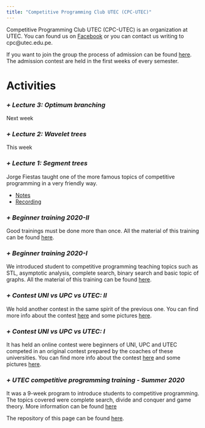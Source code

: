 ```yaml
---
title: "Competitive Programming Club UTEC (CPC-UTEC)"
---
```


Competitive Programming Club UTEC (CPC-UTEC) is an organization at UTEC. You can found us on [Facebook](https://www.facebook.com/CPC.UTEC/) or you can contact us writing to cpc@utec.edu.pe.

If you want to join the group the process of admission can be found [here](./images/organization/selection.jpg). The admission contest are held in the first weeks of every semester.

# Activities

### *+ Lecture 3: Optimum branching*
Next week 

### *+ Lecture 2: Wavelet trees*
This week

### *+ Lecture 1: Segment trees*
Jorge Fiestas taught one of the more famous topics of competitive programming in a very friendly way.

+ [Notes](./lectures/lecture-01/notes.pdf)
+ [Recording](https://utec.zoom.us/rec/share/JfY6zm83NJGgEPtfrgJfQnVLJMKWlxAhzREBrEdpVEWNIxEt270l7Ur8jKipVQPq.ie-slaUZtjVn1xIH?startTime=1604791504000)

### *+ Beginner training 2020-II*
Good trainings must be done more than once. All the material of this training can be found [here](https://github.com/CPC-UTEC/theory/tree/master/2020-II).

### *+ Beginner training 2020-I*
We introduced student to competitive programming teaching topics such as STL, asymptotic analysis, complete search, binary search and basic topic of graphs. All the material of this training can be found [here](https://github.com/CPC-UTEC/theory/tree/master/2020-I).

### *+ Contest UNI vs UPC vs UTEC: II*
We hold another contest in the same spirit of the previous one. You can find more info about the contest [here](./class-16.html) and some pictures [here](./gallery.html).


### *+ Contest UNI vs UPC vs UTEC: I*
It has held an online contest were beginners of UNI, UPC and UTEC competed in an original contest prepared by the 
coaches of these universities. You can find more info about the contest [here](./class-10.html) and some pictures 
[here](./gallery.html).

### *+ UTEC competitive programming training - Summer 2020*
It was a 9-week program to introduce students to competitive programming. The topics covered were complete search, 
divide and conquer and game theory. More information can be found [here](./index-summer.html)

The repository of this page can be found [here](https://github.com/CPC-UTEC/blog).

<script>
$("#index-page")
  .addClass("active");
</script>
